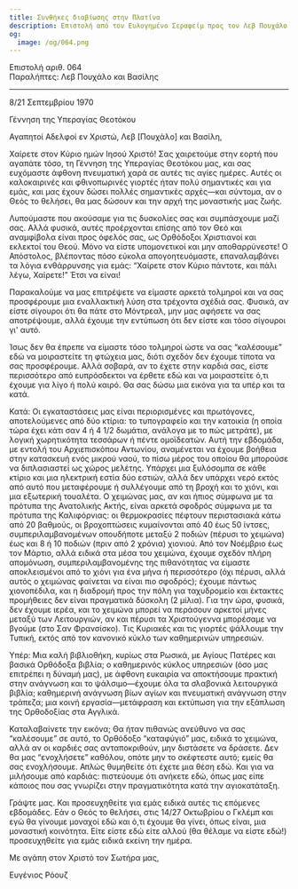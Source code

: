 ```yaml
---
title: Συνθήκες διαβίωσης στην Πλατίνα
description: Επιστολή από τον Ευλογημένο Σεραφείμ προς τον Λεβ Πουχάλο και τον Βασίλη.
og:
  image: /og/064.png
---
```


<div style={{textAlign:'right', fontFamily:'monospace'}}>Επιστολή αριθ. 064</div>
<div style={{textAlign:'left', fontFamily:'monospace'}}>Παραλήπτες: Λεβ Πουχάλο και Βασίλης</div>

---

8/21 Σεπτεμβρίου 1970

Γέννηση της Υπεραγίας Θεοτόκου

Αγαπητοί Αδελφοί εν Χριστώ, Λεβ [Πουχάλο] και Βασίλη,

Χαίρετε στον Κύριο ημών Ιησού Χριστό! Σας χαιρετούμε στην εορτή που αγαπάτε τόσο, τη Γέννηση της Υπεραγίας Θεοτόκου μας, και σας ευχόμαστε άφθονη πνευματική χαρά σε αυτές τις αγίες ημέρες. Αυτές οι καλοκαιρινές και φθινοπωρινές γιορτές ήταν πολύ σημαντικές και για εμάς, και μας έχουν δώσει πολλές σημαντικές αρχές—και σύντομα, αν ο Θεός το θελήσει, θα μας δώσουν και την αρχή της μοναστικής μας ζωής.

Λυπούμαστε που ακούσαμε για τις δυσκολίες σας και συμπάσχουμε μαζί σας. Αλλά φυσικά, αυτές προέρχονται επίσης από τον Θεό και αναμφίβολα είναι προς όφελός σας, ως Ορθόδοξοι Χριστιανοί και εκλεκτοί του Θεού. Μόνο να είστε υπομονετικοί και μην αποθαρρύνεστε! Ο Απόστολος, βλέποντας πόσο εύκολα απογοητευόμαστε, επαναλαμβάνει τα λόγια ενθάρρυνσης για εμάς: “Χαίρετε στον Κύριο πάντοτε, και πάλι λέγω, Χαίρετε!” Έτσι να είναι!

Παρακαλούμε να μας επιτρέψετε να είμαστε αρκετά τολμηροί και να σας προσφέρουμε μια εναλλακτική λύση στα τρέχοντα σχέδιά σας. Φυσικά, αν είστε σίγουροι ότι θα πάτε στο Μόντρεαλ, μην μας αφήσετε να σας αποτρέψουμε, αλλά έχουμε την εντύπωση ότι δεν είστε και τόσο σίγουροι γι' αυτό.

Ίσως δεν θα έπρεπε να είμαστε τόσο τολμηροί ώστε να σας “καλέσουμε” εδώ να μοιραστείτε τη φτώχεια μας, διότι σχεδόν δεν έχουμε τίποτα να σας προσφέρουμε. Αλλά σοβαρά, αν το έχετε στην καρδιά σας, είστε περισσότερο από ευπρόσδεκτοι να έρθετε εδώ και να μοιραστείτε ό,τι έχουμε για λίγο ή πολύ καιρό. Θα σας δώσω μια εικόνα για τα υπέρ και τα κατά.

Κατά: Οι εγκαταστάσεις μας είναι περιορισμένες και πρωτόγονες, αποτελούμενες από δύο κτίρια: το τυπογραφείο και την κατοικία (η οποία τώρα έχει κάτι σαν 4 ή 4 1/2 δωμάτια, ανάλογα με το πώς μετράτε), με λογική χωρητικότητα τεσσάρων ή πέντε ομοϊδεατών. Αυτή την εβδομάδα, με εντολή του Αρχιεπισκόπου Αντωνίου, αναμένεται να έχουμε βοήθεια στην κατασκευή ενός μικρού ναού, το πίσω μέρος του οποίου θα μπορούσε να διπλασιαστεί ως χώρος μελέτης. Υπάρχει μια ξυλόσομπα σε κάθε κτίριο και μια ηλεκτρική εστία δύο εστιών, αλλά δεν υπάρχει νερό εκτός από αυτό που μεταφέρουμε ή συλλέγουμε από τη βροχή και το χιόνι, και μια εξωτερική τουαλέτα. Ο χειμώνας μας, αν και ήπιος σύμφωνα με τα πρότυπα της Ανατολικής Ακτής, είναι αρκετά σφοδρός σύμφωνα με τα πρότυπα της Καλιφόρνιας: οι θερμοκρασίες πέφτουν περιστασιακά κάτω από 20 βαθμούς, οι βροχοπτώσεις κυμαίνονται από 40 έως 50 ίντσες, συμπεριλαμβανομένων οπουδήποτε μεταξύ 2 ποδιών (πέρυσι το χειμώνα) έως και 8 ή 10 ποδιών (πριν από 2 χρόνια) χιονιού. Από τον Νοέμβριο έως τον Μάρτιο, αλλά ειδικά στα μέσα του χειμώνα, έχουμε σχεδόν πλήρη απομόνωση, συμπεριλαμβανομένης της πιθανότητας να είμαστε αποκλεισμένοι από το χιόνι για ένα μήνα ή περισσότερο (όχι πέρυσι, αλλά αυτός ο χειμώνας φαίνεται να είναι πιο σφοδρός); έχουμε πάντως χιονοπέδιλα, και η διαδρομή προς την πόλη για ταχυδρομείο και έκτακτες προμήθειες δεν είναι πραγματικά δύσκολη (2 μίλια). Για την ώρα, φυσικά, δεν έχουμε ιερέα, και το χειμώνα μπορεί να περάσουν αρκετοί μήνες μεταξύ των Λειτουργιών, αν και πέρυσι τα Χριστούγεννα μπορέσαμε να βγούμε (στο Σαν Φρανσίσκο). Τις Κυριακές και τις γιορτές ψάλλουμε την Τυπική, εκτός από τον κανονικό κύκλο των καθημερινών υπηρεσιών.

Υπέρ: Μια καλή βιβλιοθήκη, κυρίως στα Ρωσικά, με Αγίους Πατέρες και βασικά Ορθόδοξα βιβλία; ο καθημερινός κύκλος υπηρεσιών (όσο μας επιτρέπει η δύναμή μας), με άφθονη ευκαιρία να αποκτήσουμε πρακτική στην ανάγνωση και το ψάλσιμο—έχουμε όλα τα σλαβονικά λειτουργικά βιβλία; καθημερινή ανάγνωση βίων αγίων και πνευματική ανάγνωση στην τράπεζα; μια κοινή εργασία—μετάφραση και εκτύπωση για την εξάπλωση της Ορθοδοξίας στα Αγγλικά.

Καταλαβαίνετε την εικόνα; Θα ήταν πιθανώς ανεύθυνο να σας “καλέσουμε” σε αυτό, το Ορθόδοξο “καταφύγιό” μας, ειδικά το χειμώνα, αλλά αν οι καρδιές σας ανταποκριθούν, μην διστάσετε να δράσετε. Δεν θα μας “ενοχλήσετε” καθόλου, οπότε μην το σκέφτεστε αυτό; εμείς θα σας ενοχλήσουμε. Απλώς θυμηθείτε ότι έχετε μια θέση εδώ. Και για να μιλήσουμε από καρδιάς: πιστεύουμε ότι ανήκετε εδώ, όπως μας είπε κάποιος που σας γνωρίζει στην πραγματικότητα κατά την αγιοκατάταξη.

Γράψτε μας. Και προσευχηθείτε για εμάς ειδικά αυτές τις επόμενες εβδομάδες. Εάν ο Θεός το θελήσει, στις 14/27 Οκτωβρίου ο Γκλέμπ και εγώ θα γίνουμε μοναχοί εδώ και ό,τι έχουμε θα γίνει, όπως είναι, μια μοναστική κοινότητα. Είτε είστε εδώ είτε αλλού (θα θέλαμε να είστε εδώ!) προσευχηθείτε για εμάς ειδικά εκείνη την ημέρα.

Με αγάπη στον Χριστό τον Σωτήρα μας,

Ευγένιος Ρόουζ